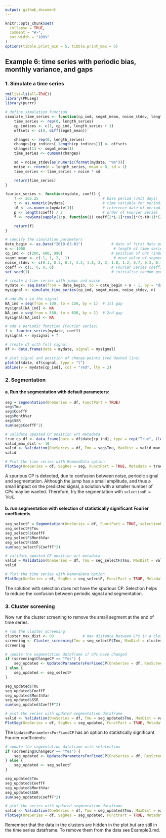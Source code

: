 ```yaml
---
output: github_document
---
```


<!-- Example6.md is generated from Example6.Rmd. Please edit that file -->

```r
knitr::opts_chunk$set(
  collapse = TRUE,
  comment = "#>",
  out.width = "100%"
)
options(tibble.print_min = 5, tibble.print_max = 5)
```

## Example 6: time series with periodic bias, monthly variance, and gaps

### 1. Simulate a time series 

```r
rm(list=ls(all=TRUE))
library(PMLseg)
library(purrr)

# define simulation function
simulate_time_series <- function(cp_ind, segmt_mean, noise_stdev, length_series) {
    time_series <- rep(0, length_series)
    cp_indices <- c(1, cp_ind, length_series + 1)
    offsets <- c(0, diff(segmt_mean))

    changes <- rep(0, length_series)
    changes[cp_indices[-length(cp_indices)]] <- offsets
    changes[1] <- segmt_mean[1]
    time_series <- cumsum(changes)

    sd = noise_stdev[as.numeric(format(mydate, "%m"))]
    noise <- rnorm(n = length_series, mean = 0, sd = 1)
    time_series <- time_series + noise * sd

    return(time_series)
}

fourier_series <- function(mydate, coeff) {
    T <- 365.25                             # base period (unit days)
    t <- as.numeric(mydate)                 # time variable for periodic function
    t0 <- as.numeric(mydate[1])             # reference date of periodic function is first date of time series
    p <- length(coeff) / 2                  # order of Fourier Series
    f <- rowSums(sapply(1:p, function(i) coeff[2*i-1]*cos(i*(t-t0+1)*(2*pi)/T) + coeff[2*i]*sin(i*(t-t0+1)*(2*pi)/T)))

    return(f)
}

# specify the simulation parameters
date_begin <- as.Date("2010-03-01")             # date of first data point
n <- 1000                                        # length of time series
cp_ind <- c(200, 600, 990)                      # position of CPs (index in time series)
segmt_mean <- c(-1, 1, 2, -1)                    # mean value of segments
noise_stdev <- c(0.1, 0.3, 0.7, 1.2, 1.8, 2, 2, 1.8, 1.2, 0.7, 0.3, 0.1) # 12 values, one per month (Jan to Dec)
coeff <- c(1, 0, 0, 0)                          # Fourier Series coefficients (cos1, sin1, cos2, sin2...) up to order 4
set.seed(1)                                     # initialise random generator

# create a time series with jumps and noise
mydate <- seq.Date(from = date_begin, to = date_begin + n - 1, by = "day")
mysignal <- simulate_time_series(cp_ind, segmt_mean, noise_stdev, n)

# add NA's in the signal
NA_ind = seq(from = 100, to = 150, by = 1)  # 1st gap
mysignal[NA_ind] <- NA
NA_ind = seq(from = 580, to = 630, by = 1)  # 2nd gap 
mysignal[NA_ind] <- NA

# add a periodic function (Fourier series)
f <- fourier_series(mydate, coeff)
mysignal <- mysignal + f

# create df with full signal
df <- data.frame(date = mydate, signal = mysignal)

# plot signal and position of change-points (red dashed line)
plot(df$date, df$signal, type = "l")
abline(v = mydate[cp_ind], col = "red", lty = 2)
```

### 2. Segmentation

#### a. Run the segmentation with default parameters:

```r
seg = Segmentation(OneSeries = df, FunctPart = TRUE)
seg$Tmu
seg$CoeffF
seg$MonthVar
seg$SSR
sum(seg$CoeffF^2)

# validate updated CP position wrt metadata
true_cp_df <- data.frame(date = df$date[cp_ind], type = rep("True", (length(cp_ind))))
valid_max_dist <- 10
valid <- Validation(OneSeries = df, Tmu = seg$Tmu, MaxDist = valid_max_dist, Metadata = true_cp_df)
valid

# Plot the time series with RemoveData option
PlotSeg(OneSeries = df, SegRes = seg, FunctPart = TRUE, Metadata = true_cp_df, Validated_CP_Meta = valid)
```

A spurious CP is detected, due to confusion between noise, periodic signal and segmentation. 
Although the jump has a small amplitude, and thus a small impact on the predicted signal, a solution with a smaller number of CPs may be wanted.
Therefore, try the segmentation with ```selectionF = TRUE```.

#### b. run segmentation with selection of statistically significant Fourier coefficients

```r
seg_selectF = Segmentation(OneSeries = df, FunctPart = TRUE, selectionF = TRUE)
seg_selectF$Tmu
seg_selectF$CoeffF
seg_selectF$MonthVar
seg_selectF$SSR
sum(seg_selectF$CoeffF^2)

# validate updated CP position wrt metadata
valid = Validation(OneSeries = df, Tmu = seg_selectF$Tmu, MaxDist = valid_max_dist, Metadata = true_cp_df)
valid

# Plot the time series with RemoveData option
PlotSeg(OneSeries = df, SegRes = seg_selectF, FunctPart = TRUE, Metadata = true_cp_df, Validated_CP_Meta = valid)
```

The solution with selection does not have the spurious CP. Selection helps to reduce the confusion between periodic signal and segmentation.

### 3. Cluster screening 

Now run the cluster screening to remove the small segment at the end of time series.

```r
# run the cluster screening
cluster_max_dist <- 80             # max distance between CPs in a cluster
screening <- Cluster_screening(Tmu = seg_selectF$Tmu, MaxDist = cluster_max_dist)
screening

# update the segmentation dataframe if CPs have changed
if (screening$ChangeCP == "Yes") {
    seg_updated <- UpdatedParametersForFixedCP(OneSeries = df, ResScreening = screening, FunctPart=TRUE)
} else {
    seg_updated <- seg_selectF
}

seg_updated$Tmu
seg_updated$CoeffF
seg_updated$MonthVar
seg_updated$SSR
sum(seg_updated$CoeffF^2)

# plot the series with updated segmentation dataframe
valid <- Validation(OneSeries = df, Tmu = seg_updated$Tmu, MaxDist = valid_max_dist, Metadata = true_cp_df)
PlotSeg(OneSeries = df, SegRes = seg_updated, FunctPart = TRUE, Metadata = true_cp_df, Validated_CP_Meta = valid, RemoveData = screening$RemoveData)
```

The ```UpdatedParametersForFixedCP``` has an option to statistically significant Fourier coefficients:

```r
# update the segmentation dataframe with seletection
if (screening$ChangeCP == "Yes") {
    seg_updated <- UpdatedParametersForFixedCP(OneSeries = df, ResScreening = screening, FunctPart=TRUE, selectionF = TRUE)
} else {
    seg_updated <- seg_selectF
}

seg_updated$Tmu
seg_updated$CoeffF
seg_updated$MonthVar
seg_updated$SSR
sum(seg_updated$CoeffF^2)

# plot the series with updated segmentation dataframe
valid <- Validation(OneSeries = df, Tmu = seg_updated$Tmu, MaxDist = valid_max_dist, Metadata = true_cp_df)
PlotSeg(OneSeries = df, SegRes = seg_updated, FunctPart = TRUE, Metadata = true_cp_df, Validated_CP_Meta = valid, RemoveData = screening$RemoveData)
```

Remember that the data in the clusters are hidden in the plot but are still in the time series dataframe. To remove them from the data see Example3.md.


